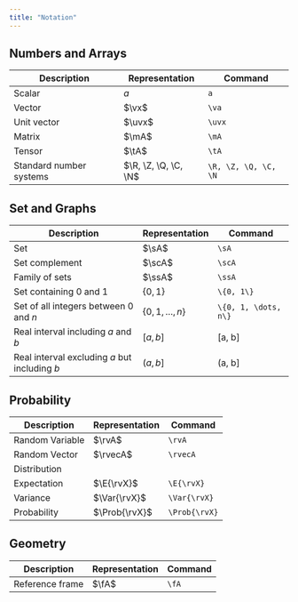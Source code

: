```yaml
---
title: "Notation"
---
```


## Numbers and Arrays

| Description | Representation | Command |
| --- | --- | --- |
| Scalar | $a$ | `a` |
| Vector | $\vx$ | `\va` |
| Unit vector | $\uvx$ | `\uvx` |
| Matrix | $\mA$ | `\mA` |
| Tensor | $\tA$ | `\tA` |
| Standard number systems | $\R, \Z, \Q, \C, \N$ | `\R, \Z, \Q, \C, \N` |

## Set and Graphs

| Description | Representation | Command |
| --- | --- | --- |
| Set | $\sA$ | `\sA` |
| Set complement | $\scA$ | `\scA` |
| Family of sets | $\ssA$ | `\ssA` |
| Set containing $0$ and $1$ | $\{0, 1\}$ | `\{0, 1\}` |
| Set of all integers between $0$ and $n$ | $\{0, 1, \dots, n\}$ | `\{0, 1, \dots, n\}` |
| Real interval including $a$ and $b$ | $[a, b]$ | [a, b] |
| Real interval excluding $a$ but including $b$ | $(a, b]$ | (a, b] |

## Probability

| Description | Representation | Command |
| --- | --- | --- |
| Random Variable | $\rvA$ | `\rvA` |
| Random Vector | $\rvecA$ | `\rvecA` |
| Distribution | |
| Expectation | $\E{\rvX}$ | `\E{\rvX}` |
| Variance | $\Var{\rvX}$ | `\Var{\rvX}` |
| Probability | $\Prob{\rvX}$ | `\Prob{\rvX}` |

## Geometry

| Description | Representation | Command |
| --- | --- | --- |
| Reference frame | $\fA$ | `\fA` |
